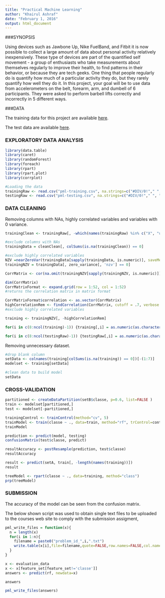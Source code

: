 ```yaml
---
title: "Practical Machine Learning"
author: "Khairul Ashraf"
date: "February 1, 2016"
output: html_document
---
```


###SYNOPSIS

Using devices such as Jawbone Up, Nike FuelBand, and Fitbit it is now possible to collect a large amount of data about personal activity relatively inexpensively. These type of devices are part of the quantified self movement - a group of enthusiasts who take measurements about themselves regularly to improve their health, to find patterns in their behavior, or because they are tech geeks. One thing that people regularly do is quantify how much of a particular activity they do, but they rarely quantify how well they do it. In this project, your goal will be to use data from accelerometers on the belt, forearm, arm, and dumbell of 6 participants. They were asked to perform barbell lifts correctly and incorrectly in 5 different ways.

###DATA

The training data for this project are available 
[here](https://d396qusza40orc.cloudfront.net/predmachlearn/pml-training.csv).

The test data are available 
[here](https://d396qusza40orc.cloudfront.net/predmachlearn/pml-testing.csv).

### EXPLORATORY DATA ANALYSIS

```r

library(data.table)
library(caret)
library(randomForest)
library(foreach)
library(rpart)
library(rpart.plot)
library(corrplot)

#Loading the data
trainingRaw <- read.csv("pml-training.csv", na.strings=c("#DIV/0!"," ", "", "NA", "NAs", "NULL"))
testingRaw <- read.csv("pml-testing.csv", na.strings=c("#DIV/0!"," ", "", "NA", "NAs", "NULL"))

```


### DATA CLEANING

Removing columns with NAs, highly correlated variables and variables with 0 variance.

```r


trainingClean <- trainingRaw[, -which(names(trainingRaw) %in% c("X", "user_name", "raw_timestamp_part_1", "raw_timestamp_part_2", "cvtd_timestamp", "new_window", "num_window"))]

#exclude columns with NAs
trainingData = cleanClean[, colSums(is.na(trainingClean)) == 0]

#exclude highly correlated variables
NZV =nearZeroVar(trainingData[sapply(trainingData, is.numeric)], saveMetrics=TRUE)
trainingNZV = trainingData[, zero_variance[, 'nzv'] == 0]

CorrMatrix <- cor(na.omit(trainingNZV[sapply(trainingNZV, is.numeric)]))

dim(CorrMatrix)
CorrMatrixFormat <- expand.grid(row = 1:52, col = 1:52)
#returns the correlation matrix in matrix format

CorrMatrixFormat$correlation <- as.vector(CorrMatrix)
highCorrelationRem <- findCorrelation(CorrMatrix, cutoff = .7, verbose = TRUE)
#exclude highly correlated variables

training <- trainingNZV[, -highCorrelationRem] 

for(i in c(8:ncol(training)-1)) {training[,i] = as.numeric(as.character(training[,i]))}

for(i in c(8:ncol(testingRaw)-1)) {testingRaw[,i] = as.numeric(as.character(testingRaw[,i]))}

```


Removing unnecessary dataset.

```r

#drop blank column
setData <- colnames(training[colSums(is.na(training)) == 0])[-(1:7)]
modelset <- training[setData]

#clean data to build model
setData

```

### CROSS-VALIDATION

```r

partitioned <- createDataPartition(setB$classe, p=0.6, list=FALSE )
train <- modelset[partitioned,]
test <- modelset[-partitioned,]

trainingControl <- trainControl(method="cv", 5)
trainModel <- train(classe ~ ., data=train, method="rf", trControl=control, ntree=250)
trainModel

prediction <- predict(model, testing)
confusionMatrix(test$classe, predict)

resultAccuracy <- postResample(prediction, test$classe)
resultAccuracy

result <- predict(setA, train[, -length(names(training))])
result

treeModel <- rpart(classe ~ ., data=training, method="class")
prp(treeModel) 

```

### SUBMISSION

The accuracy of the model can be seen from the confusion matrix.

The below shown script was used to obtain single text files to be uploaded to the courses web site to comply with the submission assigment,

```r

pml_write_files = function(x){
  n = length(x)
  for(i in 1:n){
    filename = paste0("problem_id_",i,".txt")
    write.table(x[i],file=filename,quote=FALSE,row.names=FALSE,col.names=FALSE)
  }
}

x <- evaluation_data
x <- x[feature_set[feature_set!='classe']]
answers <- predict(rf, newdata=x)

answers

pml_write_files(answers)
```

